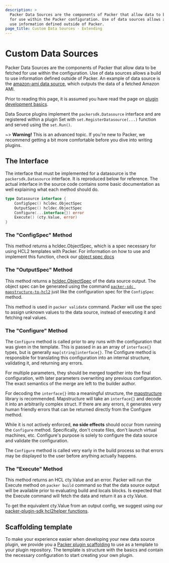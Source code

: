 ```yaml
---
description: >
  Packer Data Sources are the components of Packer that allow data to be fetched
  for use within the Packer configuration. Use of data sources allows a build to
  use information defined outside of Packer.
page_title: Custom Data Sources - Extending
---
```


# Custom Data Sources

Packer Data Sources are the components of Packer that allow data to be fetched for use within the configuration.
Use of data sources allows a build to use information defined outside of Packer. An example of
data source is the [amazon-ami data source](/docs/datasources/amazon/ami), which outputs the data of a fetched Amazon AMI.

Prior to reading this page, it is assumed you have read the page on [plugin
development basics](/docs/plugins).

Data Source plugins implement the `packersdk.Datasource` interface and are registered within a plugin Set
with `set.RegisterDatasource(...)` function and served using the `set.Run()`.

~> **Warning!** This is an advanced topic. If you're new to Packer, we
recommend getting a bit more comfortable before you dive into writing plugins.

## The Interface

The interface that must be implemented for a datasource is the
`packersdk.Datasource` interface. It is reproduced below for reference. The
actual interface in the source code contains some basic documentation as well
explaining what each method should do.

```go
type Datasource interface {
    ConfigSpec() hcldec.ObjectSpec
    OutputSpec() hcldec.ObjectSpec
    Configure(...interface{}) error
    Execute() (cty.Value, error)
}
```

### The "ConfigSpec" Method

This method returns a hcldec.ObjectSpec, which is a spec necessary for using
HCL2 templates with Packer. For information on how to use and implement this
function, check our
[object spec docs](/guides/hcl/component-object-spec)

### The "OutputSpec" Method

This method returns a [hcldec.ObjectSpec](/guides/hcl/component-object-spec) of the data source output.
The object spec can be generated using the command [`packer-sdc mapstructure-to-hcl2`](https://github.com/hashicorp/packer-plugin-sdk/tree/main/cmd/packer-sdc)
just like the configuration spec for the `ConfigSpec` method.

This method is used in `packer validate` command. Packer will use the spec to assign
unknown values to the data source, instead of executing it and fetching real values.

### The "Configure" Method

The `Configure` method is called prior to any runs with the configuration that was given in the template.
This is passed in as an array of `interface{}` types, but is generally `map[string]interface{}`. The Configure
method is responsible for translating this configuration into an internal structure, validating it,
and returning any errors.

For multiple parameters, they should be merged together into the final
configuration, with later parameters overwriting any previous configuration.
The exact semantics of the merge are left to the builder author.

For decoding the `interface{}` into a meaningful structure, the
[mapstructure](https://github.com/mitchellh/mapstructure) library is
recommended. Mapstructure will take an `interface{}` and decode it into an
arbitrarily complex struct. If there are any errors, it generates very human
friendly errors that can be returned directly from the Configure method.

While it is not actively enforced, **no side effects** should occur from
running the `Configure` method. Specifically, don't create files, don't launch
virtual machines, etc. Configure's purpose is solely to configure the data source and
validate the configuration.

The `Configure` method is called very early in the build process so that errors
may be displayed to the user before anything actually happens.

### The "Execute" Method

This method returns an HCL cty.Value and an error. Packer will run the Execute method on `packer build` command
so that the data source output will be available prior to evaluating build and locals blocks. Is expected that the
Execute command will fetch the data and return it as a cty.Value.

To get the equivalent cty.Value from an output config, we suggest using our
[packer-plugin-sdk hcl2helper functions](https://github.com/hashicorp/packer-plugin-sdk/blob/v0.0.7/hcl2helper/values.go).

## Scaffolding template

To make your experience easier when developing your new data source plugin, we provide you a
[Packer plugin scaffolding](https://github.com/hashicorp/packer-plugin-scaffolding)
to use as a template to your plugin repository. The template is structure with the basics and contain the necessary
configuration to start creating your own plugin.
